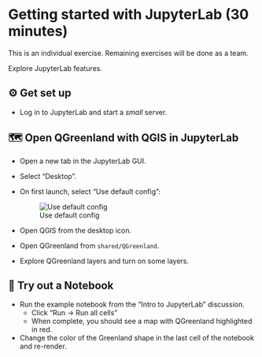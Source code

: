 # Getting started with JupyterLab (30 minutes)

::: {.callout-note}
This is an individual exercise. Remaining exercises will be done as a team.
:::

Explore JupyterLab features.


## ⚙️ Get set up

* Log in to JupyterLab and start a _small_ server.


## 🗺️ Open QGreenland with QGIS in JupyterLab

* Open a new tab in the JupyterLab GUI.
* Select "Desktop".
* On first launch, select "Use default config":

    ![Use default config](/_media/xfce_first_launch.png)

* Open QGIS from the desktop icon.
* Open QGreenland from `shared/QGreenland`.
* Explore QGreenland layers and turn on some layers.


## 🧪 Try out a Notebook

* Run the example notebook from the "Intro to JupyterLab" discussion.
    * Click "Run -> Run all cells"
    * When complete, you should see a map with QGreenland highlighted in red.
* Change the color of the Greenland shape in the last cell of the notebook and
  re-render.
